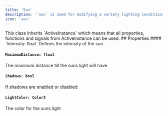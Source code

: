 ```yaml
---
title: 'Sun'
description: '`Sun` is used for modifying a variety lighting conditions coming from the sun in the game world'
icon: 'sun'
---
```

<Info>
  This class inherits `ActiveInstance` which means that all properties, functions and signals from ActiveInstance can be used.
</Info> 
## Properties
#### `Intensity: float`
Defines the intensity of the sun

#### `MaximumDistance: float`
The maximum distance till the suns light will have
#### `Shadows: bool`
If shadows are enabled or disabled
#### `LightColor: Color3`
The color for the suns light

